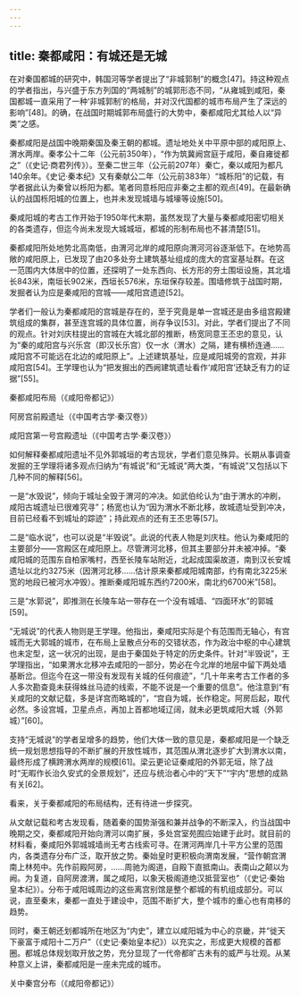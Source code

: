 ```yaml
---
---
---
```

title: 秦都咸阳：有城还是无城
---




在对秦国都城的研究中，韩国河等学者提出了“非城郭制”的概念[47]。持这种观点的学者指出，与兴盛于东方列国的“两城制”的城郭形态不同，“从雍城到咸阳，秦国都城一直采用了一种‘非城郭制’的格局，并对汉代国都的城市布局产生了深远的影响”[48]。的确，在战国时期城郭布局盛行的大势中，秦都咸阳尤其给人以“异类”之感。

秦都咸阳是战国中晚期秦国及秦王朝的都城。遗址地处关中平原中部的咸阳原上、渭水两岸。秦孝公十二年（公元前350年），“作为筑冀阙宫庭于咸阳，秦自雍徙都之”（《史记·商君列传》）。至秦二世三年（公元前207年）秦亡，秦以咸阳为都凡140余年。《史记·秦本纪》又有秦献公二年（公元前383年）“城栎阳”的记载，有学者据此认为秦曾以栎阳为都。笔者同意栎阳应非秦之主都的观点[49]。在最新确认的战国栎阳城的位置上，也并未发现城墙与城壕等设施[50]。

秦咸阳城的考古工作开始于1950年代末期，虽然发现了大量与秦都咸阳密切相关的各类遗存，但迄今尚未发现大城城垣，都城的形制布局也不甚清楚[51]。

秦都咸阳所处地势北高南低，由渭河北岸的咸阳原向渭河河谷逐渐低下。在地势高敞的咸阳原上，已发现了由20多处夯土建筑基址组成的庞大的宫室基址群。在这一范围内大体居中的位置，还探明了一处东西向、长方形的夯土围垣设施，其北墙长843米，南垣长902米，西垣长576米，东垣保存较差。围墙修筑于战国时期，发掘者认为应是秦咸阳的宫城——咸阳宫遗迹[52]。

学者们一般认为秦都咸阳的宫城是存在的，至于究竟是单一宫城还是由多组宫殿建筑组成的集群，甚至连宫城的具体位置，尚存争议[53]。对此，学者们提出了不同的观点。针对刘庆柱提出的宫城在大城北部的推断，杨宽同意王丕忠的意见，认为“秦的咸阳宫与兴乐宫（即汉长乐宫）仅一水（渭水）之隔，建有横桥连通……咸阳宫不可能远在北边的咸阳原上”。上述建筑基址，应是咸阳城旁的宫观，并非咸阳宫[54]。王学理也认为“把发掘出的西阙建筑遗址看作‘咸阳宫’还缺乏有力的证据”[55]。

秦都咸阳布局（《咸阳帝都记》）





阿房宫前殿遗址（《中国考古学·秦汉卷》）



咸阳宫第一号宫殿遗址（《中国考古学·秦汉卷》）

如何解释秦都咸阳遗址不见外郭城垣的考古现状，学者们意见殊异。长期从事调查发掘的王学理将诸多观点归纳为“有城说”和“无城说”两大类，“有城说”又包括以下几种不同的解释[56]。

一是“水毁说”，倾向于城址全毁于渭河的冲决。如武伯纶认为“由于渭水的冲刷，咸阳古城遗址已很难究寻”；杨宽也认为“因为渭水不断北移，故城遗址受到冲决，目前已经看不到城址的踪迹”；持此观点的还有王丕忠等[57]。

二是“临水说”，也可以说是“半毁说”。此说的代表人物是刘庆柱。他认为秦咸阳的主要部分——宫殿区在咸阳原上。尽管渭河北移，但其主要部分并未被冲掉。“秦咸阳城的范围东自柏家嘴村，西至长陵车站附近，北起成国渠故道，南到汉长安城遗址以北约3275米（因渭河北移……估计原来秦都咸阳城南部，约有南北3225米宽的地段已被河水冲毁）。推断秦咸阳城东西约7200米，南北约6700米”[58]。

三是“水郭说”，即推测在长陵车站一带存在一个没有城墙、“四面环水”的郭城[59]。

“无城说”的代表人物则是王学理。他指出，秦咸阳实际是个有范围而无轴心，有宫城而无大郭城的城市，在布局上呈散点分布的交错状态，作为政治中枢的中心建筑也未定型，这一状况的出现，是由于秦国处于特定的历史条件。针对“半毁说”，王学理指出，“如果渭水北移冲去咸阳的一部分，势必在今北岸的地层中留下两处墙基断岔。但迄今在这一带没有发现有关城的任何痕迹”，“几十年来考古工作者的多人多次勘查竟未获得蛛丝马迹的线索，不能不说是一个重要的信息”。他注意到“有关咸阳的文献记载，多是详宫而略城的”，“宫自为城，长作稳定。阿房后起，取代必然。多设宫城，卫星点点，再加上首都地域辽阔，就未必更筑咸阳大城（外郭城）”[60]。

支持“无城说”的学者呈增多的趋势，他们大体一致的意见是，秦都咸阳是一个缺乏统一规划思想指导的不断扩展的开放性城市，其范围从渭北逐步扩大到渭水以南，最终形成了横跨渭水两岸的规模[61]。梁云更论证秦咸阳的外郭无垣，除了战时“无暇作长治久安式的全景规划”，还应与统治者心中的“天下”“宇内”思想的成熟有关[62]。

看来，关于秦都咸阳的布局结构，还有待进一步探究。

从文献记载和考古发现看，随着秦的国势渐强和兼并战争的不断深入，约当战国中晚期之交，秦都咸阳开始向渭河以南扩展，多处宫室苑囿应始建于此时。就目前的材料看，秦咸阳外郭城城墙尚无考古线索可寻。在渭河两岸几十平方公里的范围内，各类遗存分布广泛，取开放之势。秦始皇时更积极向渭南发展，“营作朝宫渭南上林苑中。先作前殿阿房，……周驰为阁道，自殿下直抵南山。表南山之颠以为阙。为复道，自阿房渡渭，属之咸阳，以象天极阁道绝汉抵营室也”（《史记·秦始皇本纪》）。分布于咸阳城周边的这些离宫别馆是整个都城的有机组成部分。可以说，直至秦末，秦都一直处于建设中，范围不断扩大，整个城市的重心也有南移的趋势。

同时，秦王朝还划都城所在地区为“内史”，建立以咸阳城为中心的京畿，并“徙天下豪富于咸阳十二万户”（《史记·秦始皇本纪》）以充实之，形成更大规模的首都圈。都城总体规划取开放之势，充分显现了一代帝都旷古未有的威严与壮观。从某种意义上讲，秦都咸阳是一座未完成的城市。

关中秦宫分布（《咸阳帝都记》）